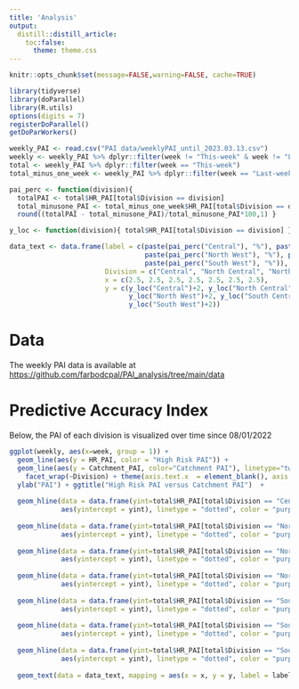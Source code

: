---
title: 'Analysis'
output:
  distill::distill_article:
    toc:false:
      theme: theme.css
---


```{r setup, include=FALSE}
knitr::opts_chunk$set(message=FALSE,warning=FALSE, cache=TRUE)
```

```{r include = FALSE}
library(tidyverse)
library(doParallel)
library(R.utils)
options(digits = 7)
registerDoParallel()
getDoParWorkers()
```

```{r,  include = FALSE}
weekly_PAI <- read.csv("PAI data/weeklyPAI_until_2023.03.13.csv")
weekly <- weekly_PAI %>% dplyr::filter(week != "This-week" & week != "Last-week")
total <- weekly_PAI %>% dplyr::filter(week == "This-week")
total_minus_one_week <- weekly_PAI %>% dplyr::filter(week == "Last-week")
```



```{r include = FALSE}
pai_perc <- function(division){
  totalPAI <- total$HR_PAI[total$Division == division]
  total_minusone_PAI <- total_minus_one_week$HR_PAI[total$Division == division]
  round((totalPAI - total_minusone_PAI)/total_minusone_PAI*100,1) }

y_loc <- function(division){ total$HR_PAI[total$Division == division] }

data_text <- data.frame(label = c(paste(pai_perc("Central"), "%"), paste(pai_perc("North Central"), "%"), paste(pai_perc("North East"), "%"),
                                  paste(pai_perc("North West"), "%"), paste(pai_perc("South Central"), "%"), paste(pai_perc("South East"), "%"),
                                  paste(pai_perc("South West"), "%")),  # Create data for text
                        Division = c("Central", "North Central", "North East", "North West", "South Central", "South East", "South West"),
                        x = c(2.5, 2.5, 2.5, 2.5, 2.5, 2.5, 2.5),
                        y = c(y_loc("Central")+2, y_loc("North Central")+2, y_loc("North East")+2,
                              y_loc("North West")+2, y_loc("South Central")+2, y_loc("South East")+2,
                              y_loc("South West")+2))
```

# Data

The weekly PAI data is available at [https://github.com/farbodcpal/PAI_analysis/tree/main/data](https://github.com/farbodcpal/PAI_analysis/tree/main/data)

# Predictive Accuracy Index 

Below, the PAI of each division is visualized over time since 08/01/2022

```{r, echo = FALSE, message=FALSE, warning=FALSE, fig.height=7, fig.width=10}
ggplot(weekly, aes(x=week, group = 1)) + 
  geom_line(aes(y = HR_PAI, color = "High Risk PAI")) + 
  geom_line(aes(y = Catchment_PAI, color="Catchment PAI"), linetype="twodash") +
    facet_wrap(~Division) + theme(axis.text.x  = element_blank(), axis.ticks.x  = element_blank(), axis.title.x   = element_blank()) +
  ylab("PAI") + ggtitle("High Risk PAI versus Catchment PAI")  +
  
  geom_hline(data = data.frame(yint=total$HR_PAI[total$Division == "Central"],Division="Central"), 
             aes(yintercept = yint), linetype = "dotted", color = "purple", size=1) +
  
  geom_hline(data = data.frame(yint=total$HR_PAI[total$Division == "North Central"],Division="North Central"), 
             aes(yintercept = yint), linetype = "dotted", color = "purple", size=1) +
  
  geom_hline(data = data.frame(yint=total$HR_PAI[total$Division == "North East"],Division="North East"), 
             aes(yintercept = yint), linetype = "dotted", color = "purple", size=1) +
  
  geom_hline(data = data.frame(yint=total$HR_PAI[total$Division == "North West"],Division="North West"), 
             aes(yintercept = yint), linetype = "dotted", color = "purple", size=1) +
  
  geom_hline(data = data.frame(yint=total$HR_PAI[total$Division == "South Central"],Division="South Central"), 
             aes(yintercept = yint), linetype = "dotted", color = "purple", size=1) +
  
  geom_hline(data = data.frame(yint=total$HR_PAI[total$Division == "South East"],Division="South East"), 
             aes(yintercept = yint), linetype = "dotted", color = "purple", size=1) +
  
  geom_hline(data = data.frame(yint=total$HR_PAI[total$Division == "South West"],Division="South West"), 
             aes(yintercept = yint), linetype = "dotted", color = "purple", size=1) + 
  
  geom_text(data = data_text, mapping = aes(x = x, y = y, label = label), size = 4, color = "purple")
  

```
